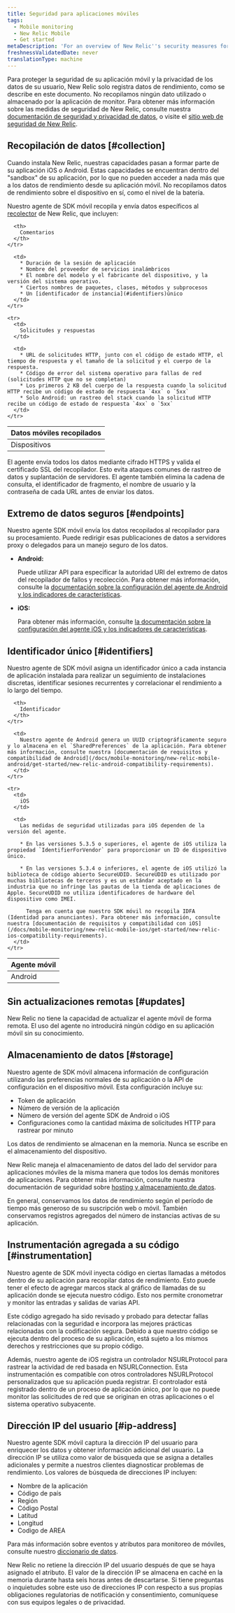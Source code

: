 ```yaml
---
title: Seguridad para aplicaciones móviles
tags:
  - Mobile monitoring
  - New Relic Mobile
  - Get started
metaDescription: 'For an overview of New Relic''s security measures for mobile applications, start here.'
freshnessValidatedDate: never
translationType: machine
---
```


Para proteger la seguridad de su aplicación móvil y la privacidad de los datos de su usuario, New Relic solo registra datos de rendimiento, como se describe en este documento. No recopilamos ningún dato utilizado o almacenado por la aplicación de monitor. Para obtener más información sobre las medidas de seguridad de New Relic, consulte nuestra [documentación de seguridad y privacidad de datos](/docs/security/new-relic-security/data-privacy/data-privacy-new-relic), o visite el [sitio web de seguridad de New Relic](https://newrelic.com/security).

## Recopilación de datos [#collection]

Cuando instala New Relic, nuestras capacidades <InlinePopover type="mobile"/>pasan a formar parte de su aplicación iOS o Android. Estas capacidades se encuentran dentro del "sandbox" de su aplicación, por lo que no pueden acceder a nada más que a los datos de rendimiento desde su aplicación móvil. No recopilamos datos de rendimiento sobre el dispositivo en sí, como el nivel de la batería.

Nuestro agente de SDK móvil recopila y envía datos específicos al [recolector](/docs/using-new-relic/welcome-new-relic/getting-started/glossary#collector) de New Relic, que incluyen:

<table>
  <thead>
    <tr>
      <th style={{ width: "200px" }}>
        Datos móviles recopilados
      </th>

      <th>
        Comentarios
      </th>
    </tr>
  </thead>

  <tbody>
    <tr>
      <td>
        Dispositivos
      </td>

      <td>
        * Duración de la sesión de aplicación
        * Nombre del proveedor de servicios inalámbricos
        * El nombre del modelo y el fabricante del dispositivo, y la versión del sistema operativo.
        * Ciertos nombres de paquetes, clases, métodos y subprocesos
        * Un [identificador de instancia](#identifiers)único
      </td>
    </tr>

    <tr>
      <td>
        Solicitudes y respuestas
      </td>

      <td>
        * URL de solicitudes HTTP, junto con el código de estado HTTP, el tiempo de respuesta y el tamaño de la solicitud y el cuerpo de la respuesta.
        * Código de error del sistema operativo para fallas de red (solicitudes HTTP que no se completan)
        * Los primeros 2 KB del cuerpo de la respuesta cuando la solicitud HTTP recibe un código de estado de respuesta `4xx` o `5xx`
        * Solo Android: un rastreo del stack cuando la solicitud HTTP recibe un código de estado de respuesta `4xx` o `5xx`
      </td>
    </tr>
  </tbody>
</table>

El agente envía todos los datos mediante cifrado HTTPS y valida el certificado SSL del recopilador. Esto evita ataques comunes de rastreo de datos y suplantación de servidores. El agente también elimina la cadena de consulta, el identificador de fragmento, el nombre de usuario y la contraseña de cada URL antes de enviar los datos.

## Extremo de datos seguros [#endpoints]

Nuestro agente SDK móvil envía los datos recopilados al recopilador para su procesamiento. Puede redirigir esas publicaciones de datos a servidores proxy o delegados para un manejo seguro de los datos.

* <DNT>**Android:**</DNT>

  Puede utilizar API para especificar la autoridad URI del extremo de datos del recopilador de fallos y recolección. Para obtener más información, consulte la [documentación sobre la configuración del agente de Android y los indicadores de características](/docs/mobile-monitoring/new-relic-mobile/mobile-sdk/configure-settings/).

* <DNT>**iOS:**</DNT>

  Para obtener más información, consulte [la documentación sobre la configuración del agente iOS y los indicadores de características](/docs/mobile-monitoring/new-relic-mobile/mobile-sdk/configure-settings/).

## Identificador único [#identifiers]

Nuestro agente de SDK móvil asigna un identificador único a cada instancia de aplicación instalada para realizar un seguimiento de instalaciones discretas, identificar sesiones recurrentes y correlacionar el rendimiento a lo largo del tiempo.

<table>
  <thead>
    <tr>
      <th style={{ width: "150px" }}>
        Agente móvil
      </th>

      <th>
        Identificador
      </th>
    </tr>
  </thead>

  <tbody>
    <tr>
      <td>
        Android
      </td>

      <td>
        Nuestro agente de Android genera un UUID criptográficamente seguro y lo almacena en el `SharedPreferences` de la aplicación. Para obtener más información, consulte nuestra [documentación de requisitos y compatibilidad de Android](/docs/mobile-monitoring/new-relic-mobile-android/get-started/new-relic-android-compatibility-requirements).
      </td>
    </tr>

    <tr>
      <td>
        iOS
      </td>

      <td>
        Las medidas de seguridad utilizadas para iOS dependen de la versión del agente.

        * En las versiones 5.3.5 o superiores, el agente de iOS utiliza la propiedad `IdentifierForVendor` para proporcionar un ID de dispositivo único.

        * En las versiones 5.3.4 o inferiores, el agente de iOS utilizó la biblioteca de código abierto SecureUDID. SecureUDID es utilizado por muchas bibliotecas de terceros y es un estándar aceptado en la industria que no infringe las pautas de la tienda de aplicaciones de Apple. SecureUDID no utiliza identificadores de hardware del dispositivo como IMEI.

          Tenga en cuenta que nuestro SDK móvil no recopila IDFA (Identidad para anunciantes). Para obtener más información, consulte nuestra [documentación de requisitos y compatibilidad con iOS](/docs/mobile-monitoring/new-relic-mobile-ios/get-started/new-relic-ios-compatibility-requirements).
      </td>
    </tr>
  </tbody>
</table>

## Sin actualizaciones remotas [#updates]

New Relic no tiene la capacidad de actualizar el agente móvil de forma remota. El uso del agente no introducirá ningún código en su aplicación móvil sin su conocimiento.

## Almacenamiento de datos [#storage]

Nuestro agente de SDK móvil almacena información de configuración utilizando las preferencias normales de su aplicación o la API de configuración en el dispositivo móvil. Esta configuración incluye su:

* Token de aplicación
* Número de versión de la aplicación
* Número de versión del agente SDK de Android o iOS
* Configuraciones como la cantidad máxima de solicitudes HTTP para rastrear por minuto

Los datos de rendimiento se almacenan en la memoria. Nunca se escribe en el almacenamiento del dispositivo.

New Relic maneja el almacenamiento de datos del lado del servidor para aplicaciones móviles de la misma manera que todos los demás monitores de aplicaciones. Para obtener más información, consulte nuestra documentación de seguridad sobre [hosting y almacenamiento de datos](/docs/security/new-relic-security/data-privacy/security-controls-privacy#Hosting_and_Data_Storage).

En general, conservamos los datos de rendimiento según el período de tiempo más generoso de su suscripción web o móvil. También conservamos registros agregados del número de instancias activas de su aplicación.

## Instrumentación agregada a su código [#instrumentation]

Nuestro agente de SDK móvil inyecta código en ciertas llamadas a métodos dentro de su aplicación para recopilar datos de rendimiento. Esto puede tener el efecto de agregar marcos stack al gráfico de llamadas de su aplicación donde se ejecuta nuestro código. Esto nos permite cronometrar y monitor las entradas y salidas de varias API.

Este código agregado ha sido revisado y probado para detectar fallas relacionadas con la seguridad e incorpora las mejores prácticas relacionadas con la codificación segura. Debido a que nuestro código se ejecuta dentro del proceso de su aplicación, está sujeto a los mismos derechos y restricciones que su propio código.

Además, nuestro agente de iOS registra un controlador NSURLProtocol para rastrear la actividad de red basada en NSURLConnection. Esta instrumentación es compatible con otros controladores NSURLProtocol personalizados que su aplicación pueda registrar. El controlador está registrado dentro de un proceso de aplicación único, por lo que no puede monitor las solicitudes de red que se originan en otras aplicaciones o el sistema operativo subyacente.

## Dirección IP del usuario [#ip-address]

Nuestro agente SDK móvil captura la dirección IP del usuario para enriquecer los datos y obtener información adicional del usuario. La dirección IP se utiliza como valor de búsqueda que se asigna a detalles adicionales y permite a nuestros clientes diagnosticar problemas de rendimiento. Los valores de búsqueda de direcciones IP incluyen:

* Nombre de la aplicación
* Código de país
* Región
* Código Postal
* Latitud
* Longitud
* Codigo de AREA

Para más información sobre eventos y atributos para monitoreo de móviles, consulte nuestro [diccionario de datos](/attribute-dictionary?attribute_name=&field_data_source_tid%5B%5D=8342).

New Relic no retiene la dirección IP del usuario después de que se haya asignado el atributo. El valor de la dirección IP se almacena en caché en la memoria durante hasta seis horas antes de descartarse. Si tiene preguntas o inquietudes sobre este uso de direcciones IP con respecto a sus propias obligaciones regulatorias de notificación y consentimiento, comuníquese con sus equipos legales o de privacidad.